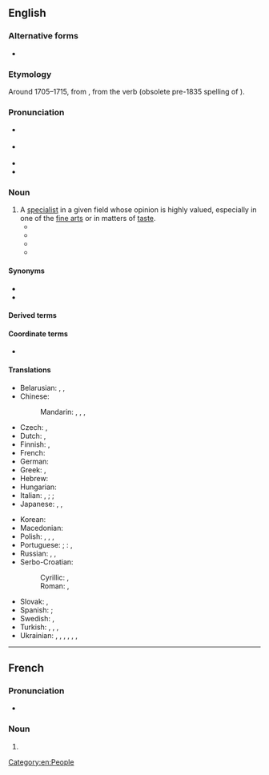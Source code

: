 ==English==

===Alternative forms===
* {{l|en|connaisseur}}

===Etymology===
{{root|en|ine-pro|*ǵneh₃-}}
Around 1705–1715, from {{bor|en|fr|connoisseur}}, from the verb {{m|fr|connoître}} (obsolete pre-1835 spelling of {{m|fr|connaître||to know}}).

===Pronunciation===
* {{a|GA}} {{IPA|en|/ˌkɑnəˈsɝ/|/ˌkɑnəˈsʊɹ/}}
* {{a|RP}} {{IPA|en|/ˌkɒnəˈsɜː/|/ˌkɒnəˈsʊə/}}
* {{audio|en|LL-Q1860 (eng)-Vealhurl-connoisseur.wav|Audio (Southern England)}}
* {{rhymes|en|ɜː(ɹ)|ʊə(ɹ)|s=3}}

===Noun===
{{wp}}
{{en-noun}}

# A [[specialist]] in a given field whose opinion is highly valued, especially in one of the [[fine arts]] or in matters of [[taste]].
#* {{RQ:Austen Sense and Sensibility|chapter=III|volume=I|passage=It is evident, in spite of his frequent attention to her while she draws, that in fact he knows nothing of the matter. He admires as a lover, not as a '''connoisseur'''.}}
#* {{RQ:Eliot Middlemarch|chapter=XIX|passage=No; nonsense, Naumann! English ladies are not at everybody’s service as models. And you want to express too much with your painting. You would only have made a better or worse portrait with a background which every '''connoisseur''' would give a different reason for or against.}}
#* {{RQ:Stevenson Treasure Island|passage=This, when it was brought to him, he drank slowly, like a '''connoisseur''', lingering on the taste and still looking about him at the cliffs and up at our signboard.}}
#* {{quote-journal|en|author=Bob Morris|title=The Age of Dissonance|work=The New York Times|date=2002-10-20|url=https://www.nytimes.com/2002/10/20/style/the-age-of-dissonance-connoisseurship-runneth-over.html|issn=0362-4331|passage=Real '''connoisseurs''' know that to nose and taste properly you have to add still water to your tulip-shaped glass so that the alcohol doesn't overwhelm you.}}

====Synonyms====
* {{l|en|maven}}
* {{l|en|cognoscente}}

====Derived terms====
{{der4|en
|connoisseurdom
|connoisseurial
|connoisseurly
|connoisseurship
}}

====Coordinate terms====
* {{l|en|connoisseuse}} {{q|informal, very rare}}

====Translations====
{{trans-top|specialist whose opinion is valued}}
* Belarusian: {{t|be|зна́вец|m}}, {{t|be|знато́к|m}}, {{t|be|зна́ўца|m}}
* Chinese:
*: Mandarin: {{t|cmn|鑒定家}}, {{t|cmn|鉴定家|tr=jiàndìngjiā}}, {{t|cmn|鑑賞家}}, {{t|cmn|鉴赏家|tr=jiànshǎngjiā}}
* Czech: {{t+|cs|znalec|m}}, {{t+|cs|znalkyně|f}}
* Dutch: {{t+|nl|kenner|m}}, {{t+|nl|deskundige|m}}
* Finnish: {{t+|fi|tuntija}}, {{t|fi|erikoistuntija}}
* French: {{t+|fr|connaisseur|m}}
* German: {{t+|de|Kenner|m}}
* Greek: {{t+|el|ειδήμων|m|f}}, {{t+|el|κονεσέρ|m|f}}
* Hebrew: {{t+|he|מומחה|m|tr=mumkhé|alt=מומחה \ מֻמְחֶה}}
* Hungarian: {{t+|hu|műértő}}
* Italian: {{t+|it|intenditore|m}}, {{t+|it|conoscitore|m}}; {{t+|it|esperto|m}}; {{t|it|connaisseur|m}}
* Japanese: {{t|ja|鑑定家|tr=かんていか, kanteika}}, {{t|ja|目利き|tr=めきき, mekiki}}, {{t|ja|鑑識家|tr=かんしきか, kanshikika}}
{{trans-mid}}
* Korean: {{t|ko|감정가(鑑定家)}}
* Macedonian: {{t|mk|познавач|m}}
* Polish: {{t+|pl|koneser|m}}, {{t+|pl|znawca|m}}, {{t|pl|koneserka|f}}, {{t+|pl|znawczyni|f}}
* Portuguese: {{t+|pt|connaisseur|m}}; {{q|Brazil}}: {{t+|pt|conhecedor|m}}, {{t+|pt|perito|m}}
* Russian: {{t+|ru|знато́к|m}}, {{t+|ru|цени́тель|m}}, {{t+|ru|цени́тельница|f}}
* Serbo-Croatian:
*: Cyrillic: {{t+|sh|зна́лац|m}}, {{t|sh|ѐксперт|m}}
*: Roman: {{t+|sh|ználac|m}}, {{t+|sh|èkspert|m}}
* Slovak: {{t|sk|znalec|m}}, {{t|sk|znalkyňa|f}}
* Spanish: {{t|es|connaisseur|m}}; {{t|es|connoisseur|m}}
* Swedish: {{t+|sv|konnässör|c}}, {{t+|sv|kännare|c}}
* Turkish: {{t+|tr|meraklı}} {{q|taste}}, {{t+|tr|mütehassıs}}, {{t+|tr|uzman}}, {{qualifier|taste}} {{t+|tr|erbap}}
* Ukrainian: {{t|uk|знаве́ць|m}}, {{t+|uk|ціни́тель|m}}, {{t+|uk|ціни́телька|f}} {{q|of art, beauty}}, {{t|uk|цінува́ч|m}}, {{t|uk|цінува́чка|f}}, {{t+|uk|цінува́льник|m}}, {{t+|uk|цінува́льниця|f}}
{{trans-bottom}}

[[Category:en:People]]

----

==French==

===Pronunciation===
* {{fr-IPA|connaisseur}}

===Noun===
{{fr-noun|m|f=+}}

# {{obsolete spelling of|fr|connaisseur}}